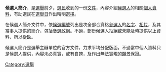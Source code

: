 '''候選人簡介'''，是[[選舉|選舉]]前夕，[[選民|選民]]收到的一份[[文件|文件]]，內容介紹[[候選人|候選人]]的相關[[個人資料|個人資料]]，有助選民在[[選舉日|選舉日]]作出精明[[選擇|選擇]]。

在候選人簡介文件中，依[[候選編號|候選編號]]列出是次全部合資格[[參選人|參選人]]的[[名字|名字]]、[[相片|相片]]，及其當事人提供的簡介，包括[[參選|參選]][[政綱|政綱]]。不過，部份候選人拒絕或未能及時提供以上資料，所以從缺。

候選人簡介是選舉主辦單位的官方文件，力求平均分配版面。不過當中個人資料只是候選人提供，內容未必真實，或有自誇，及作出無法實現的[[願景|願景]]保證。
{{选举小作品}}
[[Category:選舉|Category:選舉]]